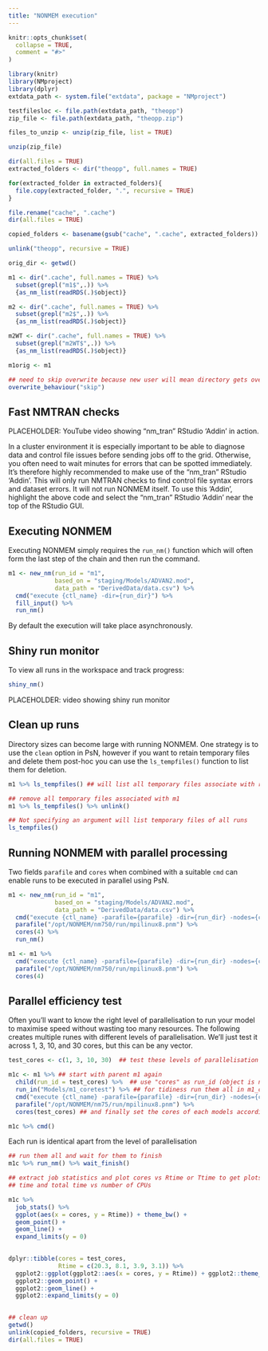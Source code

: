 ```yaml
---
title: "NONMEM execution"
---
```


```r
knitr::opts_chunk$set(
  collapse = TRUE,
  comment = "#>"
)
```

```r
library(knitr)
library(NMproject)
library(dplyr)
extdata_path <- system.file("extdata", package = "NMproject")

testfilesloc <- file.path(extdata_path, "theopp")
zip_file <- file.path(extdata_path, "theopp.zip")

files_to_unzip <- unzip(zip_file, list = TRUE)

unzip(zip_file)

dir(all.files = TRUE)
extracted_folders <- dir("theopp", full.names = TRUE)

for(extracted_folder in extracted_folders){
  file.copy(extracted_folder, ".", recursive = TRUE)
}

file.rename("cache", ".cache")
dir(all.files = TRUE)

copied_folders <- basename(gsub("cache", ".cache", extracted_folders))

unlink("theopp", recursive = TRUE)

orig_dir <- getwd()

```

```r

m1 <- dir(".cache", full.names = TRUE) %>%
  subset(grepl("m1$",.)) %>%
  {as_nm_list(readRDS(.)$object)}

m2 <- dir(".cache", full.names = TRUE) %>%
  subset(grepl("m2$",.)) %>%
  {as_nm_list(readRDS(.)$object)}

m2WT <- dir(".cache", full.names = TRUE) %>%
  subset(grepl("m2WT$",.)) %>%
  {as_nm_list(readRDS(.)$object)}

m1orig <- m1

## need to skip overwrite because new user will mean directory gets overwriten
overwrite_behaviour("skip") 

```

## Fast NMTRAN checks

PLACEHOLDER: YouTube video showing "nm_tran" RStudio 'Addin' in action.

In a cluster environment it is especially important to be able to diagnose data and control file issues before sending jobs off to the grid.  Otherwise, you often need to wait minutes for errors that can be spotted immediately.  It's therefore highly recommended to make use of the "nm_tran" RStudio 'Addin'.  This will only run NMTRAN checks to find control file syntax errors and dataset errors.  It will not run NONMEM itself.  To use this 'Addin', highlight the above code and select the "nm_tran" RStudio 'Addin' near the top of the RStudio GUI.

## Executing NONMEM

Executing NONMEM simply requires the `run_nm()` function which will often form the last step of the chain and then run the command.

```r

m1 <- new_nm(run_id = "m1",
             based_on = "staging/Models/ADVAN2.mod",
             data_path = "DerivedData/data.csv") %>%
  cmd("execute {ctl_name} -dir={run_dir}") %>%
  fill_input() %>%
  run_nm()

```

By default the execution will take place asynchronously.

## Shiny run monitor

To view all runs in the workspace and track progress:

```r
shiny_nm()
```

PLACEHOLDER: video showing shiny run monitor

## Clean up runs

Directory sizes can become large with running NONMEM.  One strategy is to use the `clean` option in PsN, however if you want to retain temporary files and delete them post-hoc you can use the `ls_tempfiles()` function to list them for deletion.

```r

m1 %>% ls_tempfiles() ## will list all temporary files associate with run m1

## remove all temporary files associated with m1
m1 %>% ls_tempfiles() %>% unlink()

## Not specifying an argument will list temporary files of all runs
ls_tempfiles()

```

## Running NONMEM with parallel processing

Two fields `parafile` and `cores` when combined with a suitable `cmd` can enable runs to be executed in parallel using PsN.

```r
m1 <- new_nm(run_id = "m1",
             based_on = "staging/Models/ADVAN2.mod",
             data_path = "DerivedData/data.csv") %>%
  cmd("execute {ctl_name} -parafile={parafile} -dir={run_dir} -nodes={cores}") %>%
  parafile("/opt/NONMEM/nm750/run/mpilinux8.pnm") %>%
  cores(4) %>%
  run_nm()

```

```r
m1 <- m1 %>%
  cmd("execute {ctl_name} -parafile={parafile} -dir={run_dir} -nodes={cores}") %>%
  parafile("/opt/NONMEM/nm750/run/mpilinux8.pnm") %>%
  cores(4)
```

## Parallel efficiency test

Often you'll want to know the right level of parallelisation to run your model to maximise speed without wasting too many resources.  The following creates multiple runes with different levels of parallelisation. We'll just test it across 1, 3, 10, and 30 cores, but this can be any vector.

```r

test_cores <- c(1, 3, 10, 30)  ## test these levels of parallelisation

m1c <- m1 %>% ## start with parent m1 again
  child(run_id = test_cores) %>%  ## use "cores" as run_id (object is now length 4)
  run_in("Models/m1_coretest") %>% ## for tidiness run them all in m1_coretest
  cmd("execute {ctl_name} -parafile={parafile} -dir={run_dir} -nodes={cores}") %>% ## parallelized execute
  parafile("/opt/NONMEM/nm75/run/mpilinux8.pnm") %>%
  cores(test_cores) ## and finally set the cores of each models according to test_cores

m1c %>% cmd()

```

Each run is identical apart from the level of parallelisation

```r

## run them all and wait for them to finish
m1c %>% run_nm() %>% wait_finish()

## extract job statistics and plot cores vs Rtime or Ttime to get plots of run
## time and total time vs number of CPUs

m1c %>%
  job_stats() %>%
  ggplot(aes(x = cores, y = Rtime)) + theme_bw() +
  geom_point() +
  geom_line() +
  expand_limits(y = 0)
  
```

```r

dplyr::tibble(cores = test_cores,
              Rtime = c(20.3, 8.1, 3.9, 3.1)) %>%
  ggplot2::ggplot(ggplot2::aes(x = cores, y = Rtime)) + ggplot2::theme_bw() +
  ggplot2::geom_point() +
  ggplot2::geom_line() + 
  ggplot2::expand_limits(y = 0)
  
```

```r
## clean up 
getwd()
unlink(copied_folders, recursive = TRUE)
dir(all.files = TRUE)
```
